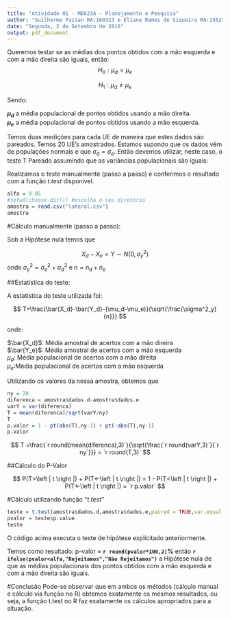 ```yaml
---
title: "Atividade 01 - ME623A - Planejamento e Pesquisa"
author: "Guilherme Pazian RA:160323 e Eliane Ramos de Siqueira RA:155233"
date: "Segunda, 2 de Setembro de 2016"
output: pdf_document
---
```


Queremos testar se as médias dos pontos obtidos com a mão esquerda e com a mão direita são iguais, então:
$$
H_0 : \mu_d = \mu_e
$$
\centerline{VS}
$$
H_1 : \mu_d \neq \mu_e
$$

Sendo:
  
  **$\mu_d$** a média populacional de pontos obtidos usando a mão direita.  
  **$\mu_e$** a média populacional de pontos obtidos usando a mão esquerda.  
  
  
  
Temos duas medições para cada UE de maneira que estes dados são pareados. Temos 20 UE's amostrados. Estamos supondo que os dados vêm de populações normais e que $\sigma_d = \sigma_e$. Então devemos utilizar, neste caso, o teste T Pareado assumindo que as variâncias populacionais são iguais:

Realizamos o teste manualmente (passo a passo) e conferimos o resultado com a função *$t.test$* dísponivel.

```r
alfa = 0.05
#setwd(choose.dir()) #escolha o seu diretório
amostra = read.csv("lateral.csv")
amostra
```

#Cálculo manualmente (passo a passo):

Sob a Hipótese nula temos que
 
$$
X_d - X_e = Y \sim N(0,\sigma^2_y)
$$
onde $\sigma^2_y = \sigma^2_e + \sigma^2_d$ e $n = n_d + n_e$

##Estatística do teste:

A estatística do teste utilizada foi:

$$
T=\frac{\bar{X_d}-\bar{Y_d}-(\mu_d-\mu_e)}{\sqrt{\frac{\sigma^2_y}{n}}}
$$

onde:

$\bar{X_d}$: Média amostral de acertos com a mão direira  
$\bar{Y_e}$: Média amostral de acertos com a mão esquerda    
$\mu_d$: Média populacional de acertos com a mão direita     
$\mu_e$:Média populacional de acertos com a mão esquerda



Utilizando os valores da nossa amostra, obtemos que

```r
ny = 20
diferenca = amostra$dados.d-amostra$dados.e
varY = var(diferenca)
T = mean(diferenca)/sqrt(varY/ny)
T
p.valor = 1 - pt(abs(T),ny-1) + pt(-abs(T),ny-1)
p.valor
```

$$
T =\frac{`r round(mean(diferenca),3)`}{\sqrt{\frac{`r round(varY,3)`}{`r ny`}}} = `r round(T,3)`
$$


##Cálculo do P-Valor

$$
P(T>\left | t \right |) + P(T<-\left | t \right |) = 1 - P(T<\left | t \right |) + P(T<-\left | t \right |) = `r p.valor`
$$


#Cálculo utilizando função *"t.test"*
  

```r
teste = t.test(amostra$dados.d,amostra$dados.e,paired = TRUE,var.equal = TRUE)
pvalor = teste$p.value
teste
```
  
O código acima executa o teste de hipótese explicitado anteriormente.  
  
Temos como resultado: p-valor $\approx$ **`r round(pvalor*100,2)`%** então **`r ifelse(pvalor<alfa,"Rejeitamos","Não Rejeitamos")`** a Hipótese nula de que as médias populacionais dos pontos obtidos com a mão esquerda e com a mão direita são iguais.

#Conclusão
Pode-se observar que em ambos os métodos (cálculo manual e cálculo via função no R) obtemos exatamente os mesmos resultados, ou seja, a função t.test no R faz exatamente os cálculos apropriados para a situação.

